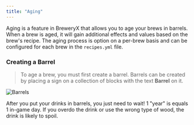 ```yaml
---
title: "Aging"
---
```



Aging is a feature in BreweryX that allows you to age your brews in barrels.
When a brew is aged, it will gain additional effects and values based on the brew's recipe.
The aging process is option on a per-brew basis and can be configured for each brew in the `recipes.yml` file.

### Creating a Barrel

> To age a brew, you must first create a barrel.
Barrels can be created by placing a sign on a collection of blocks with the text **Barrel** on it.


<Image src={barrels} alt="Barrels" />

After you put your drinks in barrels, you just need to wait! 1 "year" is equals 1 in-game day.
If you overdo the drink or use the wrong type of wood, the drink is likely to spoil.




